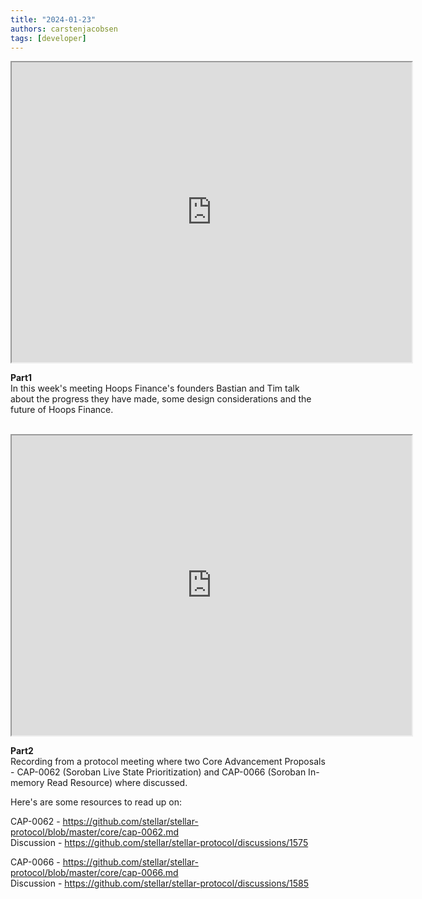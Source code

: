 ```yaml
---
title: "2024-01-23"
authors: carstenjacobsen
tags: [developer]
---
```


<iframe
  src="https://www.youtube.com/embed/51SitOUZySk?si=kp4YlrPo4ziqPTuJ"
  width="640"
  height="480"
  allow="autoplay"
></iframe>

<b>Part1</b><br />
In this week's meeting Hoops Finance's founders Bastian and Tim talk about the progress they have made, some design considerations and the future of Hoops Finance.
<br />
<br />
<iframe
  src="https://www.youtube.com/embed/JDlIL5y5bn8?si=-B_KZGGvgcMJkCD3"
  width="640"
  height="480"
  allow="autoplay"
></iframe>

<b>Part2</b><br />
Recording from a protocol meeting where two Core Advancement Proposals - CAP-0062 (Soroban Live State Prioritization) and CAP-0066 (Soroban In-memory Read Resource) where discussed.

Here's are some resources to read up on:

CAP-0062 - https://github.com/stellar/stellar-protocol/blob/master/core/cap-0062.md<br />
Discussion - https://github.com/stellar/stellar-protocol/discussions/1575

CAP-0066 - https://github.com/stellar/stellar-protocol/blob/master/core/cap-0066.md<br />
Discussion - https://github.com/stellar/stellar-protocol/discussions/1585
